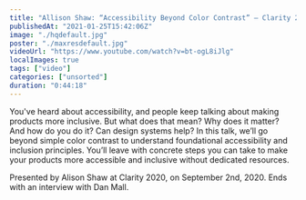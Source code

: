 ```yaml
---
title: "Allison Shaw: “Accessibility Beyond Color Contrast” — Clarity 2020"
publishedAt: "2021-01-25T15:42:06Z"
image: "./hqdefault.jpg"
poster: "./maxresdefault.jpg"
videoUrl: "https://www.youtube.com/watch?v=bt-ogL8iJlg"
localImages: true
tags: ["video"]
categories: ["unsorted"]
duration: "0:44:18"
---
```

You've heard about accessibility, and people keep talking about making products more inclusive. But what does that mean? Why does it matter? And how do you do it? Can design systems help? In this talk, we’ll go beyond simple color contrast to understand foundational accessibility and inclusion principles. You’ll leave with concrete steps you can take to make your products more accessible and inclusive without dedicated resources.

Presented by Alison Shaw at Clarity 2020, on September 2nd, 2020. Ends with an interview with Dan Mall.
